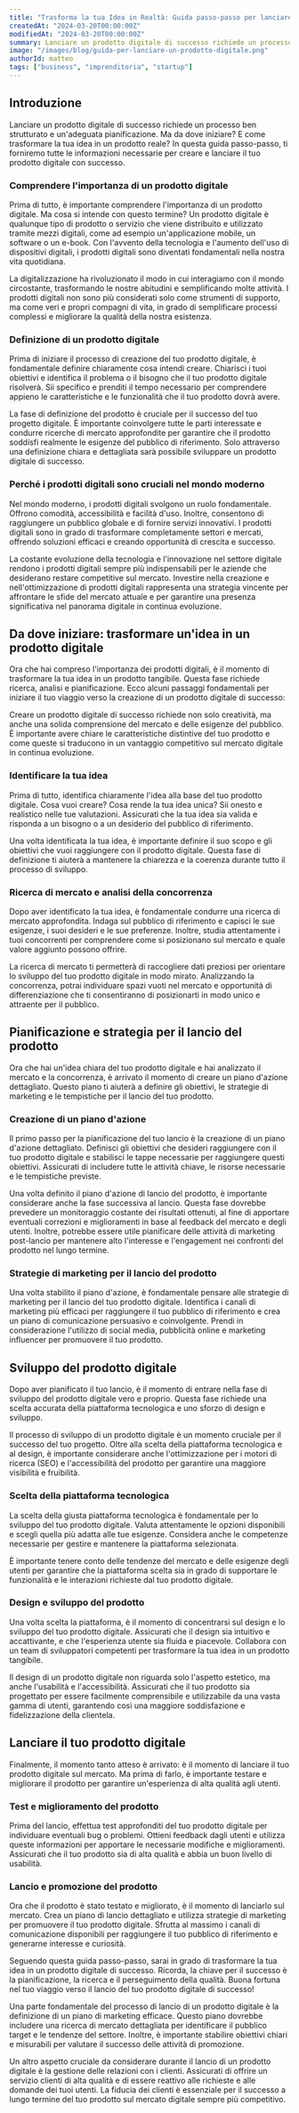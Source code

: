 ```yaml
---
title: "Trasforma la tua Idea in Realtà: Guida passo-passo per lanciare un Prodotto Digitale di Successo"
createdAt: "2024-03-20T00:00:00Z"
modifiedAt: "2024-03-20T00:00:00Z"
summary: Lanciare un prodotto digitale di successo richiede un processo ben strutturato e un'adeguata pianificazione. Ma da dove iniziare? E come trasformare la tua idea in un prodotto reale? In questa guida passo-passo, ti forniremo tutte le informazioni necessarie per creare e lanciare il tuo prodotto digitale con successo.
image: "/images/blog/guida-per-lanciare-un-prodotto-digitale.png"
authorId: matteo
tags: ["business", "imprenditoria", "startup"]
---
```


## Introduzione

Lanciare un prodotto digitale di successo richiede un processo ben strutturato e un'adeguata pianificazione. Ma da dove iniziare? E come trasformare la tua idea in un prodotto reale? In questa guida passo-passo, ti forniremo tutte le informazioni necessarie per creare e lanciare il tuo prodotto digitale con successo.

<CtaCard
  title='Pronto per trasformare la tua idea in realtà?'
  description='Se sei pronto a lanciare il tuo prodotto digitale ma non sai da dove iniziare, sono qui per aiutarti. Contattami oggi stesso!'
  primaryButtonText='Contattami'
  primaryButtonUrl='/contacts'
  align='center'
  pattern='circles'
/>

### Comprendere l'importanza di un prodotto digitale

Prima di tutto, è importante comprendere l'importanza di un prodotto digitale. Ma cosa si intende con questo termine? Un prodotto digitale è qualunque tipo di prodotto o servizio che viene distribuito e utilizzato tramite mezzi digitali, come ad esempio un'applicazione mobile, un software o un e-book. Con l'avvento della tecnologia e l'aumento dell'uso di dispositivi digitali, i prodotti digitali sono diventati fondamentali nella nostra vita quotidiana.

La digitalizzazione ha rivoluzionato il modo in cui interagiamo con il mondo circostante, trasformando le nostre abitudini e semplificando molte attività. I prodotti digitali non sono più considerati solo come strumenti di supporto, ma come veri e propri compagni di vita, in grado di semplificare processi complessi e migliorare la qualità della nostra esistenza.

### Definizione di un prodotto digitale

Prima di iniziare il processo di creazione del tuo prodotto digitale, è fondamentale definire chiaramente cosa intendi creare. Chiarisci i tuoi obiettivi e identifica il problema o il bisogno che il tuo prodotto digitale risolverà. Sii specifico e prenditi il tempo necessario per comprendere appieno le caratteristiche e le funzionalità che il tuo prodotto dovrà avere.

La fase di definizione del prodotto è cruciale per il successo del tuo progetto digitale. È importante coinvolgere tutte le parti interessate e condurre ricerche di mercato approfondite per garantire che il prodotto soddisfi realmente le esigenze del pubblico di riferimento. Solo attraverso una definizione chiara e dettagliata sarà possibile sviluppare un prodotto digitale di successo.

### Perché i prodotti digitali sono cruciali nel mondo moderno

Nel mondo moderno, i prodotti digitali svolgono un ruolo fondamentale. Offrono comodità, accessibilità e facilità d'uso. Inoltre, consentono di raggiungere un pubblico globale e di fornire servizi innovativi. I prodotti digitali sono in grado di trasformare completamente settori e mercati, offrendo soluzioni efficaci e creando opportunità di crescita e successo.

La costante evoluzione della tecnologia e l'innovazione nel settore digitale rendono i prodotti digitali sempre più indispensabili per le aziende che desiderano restare competitive sul mercato. Investire nella creazione e nell'ottimizzazione di prodotti digitali rappresenta una strategia vincente per affrontare le sfide del mercato attuale e per garantire una presenza significativa nel panorama digitale in continua evoluzione.

<CtaCard
  title="Vuoi realizzare un sito web o un'applicazione?"
  description='Contattami per scoprire come posso aiutarti a realizzare il tuo prodotto digitale.'
  primaryButtonText='Contattami'
  primaryButtonUrl='/contacts'
/>

## Da dove iniziare: trasformare un'idea in un prodotto digitale

Ora che hai compreso l'importanza dei prodotti digitali, è il momento di trasformare la tua idea in un prodotto tangibile. Questa fase richiede ricerca, analisi e pianificazione. Ecco alcuni passaggi fondamentali per iniziare il tuo viaggio verso la creazione di un prodotto digitale di successo:

Creare un prodotto digitale di successo richiede non solo creatività, ma anche una solida comprensione del mercato e delle esigenze del pubblico. È importante avere chiare le caratteristiche distintive del tuo prodotto e come queste si traducono in un vantaggio competitivo sul mercato digitale in continua evoluzione.

### Identificare la tua idea

Prima di tutto, identifica chiaramente l'idea alla base del tuo prodotto digitale. Cosa vuoi creare? Cosa rende la tua idea unica? Sii onesto e realistico nelle tue valutazioni. Assicurati che la tua idea sia valida e risponda a un bisogno o a un desiderio del pubblico di riferimento.

Una volta identificata la tua idea, è importante definire il suo scopo e gli obiettivi che vuoi raggiungere con il prodotto digitale. Questa fase di definizione ti aiuterà a mantenere la chiarezza e la coerenza durante tutto il processo di sviluppo.

### Ricerca di mercato e analisi della concorrenza

Dopo aver identificato la tua idea, è fondamentale condurre una ricerca di mercato approfondita. Indaga sul pubblico di riferimento e capisci le sue esigenze, i suoi desideri e le sue preferenze. Inoltre, studia attentamente i tuoi concorrenti per comprendere come si posizionano sul mercato e quale valore aggiunto possono offrire.

La ricerca di mercato ti permetterà di raccogliere dati preziosi per orientare lo sviluppo del tuo prodotto digitale in modo mirato. Analizzando la concorrenza, potrai individuare spazi vuoti nel mercato e opportunità di differenziazione che ti consentiranno di posizionarti in modo unico e attraente per il pubblico.

<CtaCard
  title='Non sai da dove iniziare?'
  description='Contattami per scoprire come posso aiutarti a trasformare la tua idea in un prodotto digitale di successo.'
  primaryButtonText='Contattami'
  primaryButtonUrl='/contacts'
  secondaryButtonText='Tutti i servizi'
  secondaryButtonUrl='/services'
  align='left'
  pattern='isometric'
/>

## Pianificazione e strategia per il lancio del prodotto

Ora che hai un'idea chiara del tuo prodotto digitale e hai analizzato il mercato e la concorrenza, è arrivato il momento di creare un piano d'azione dettagliato. Questo piano ti aiuterà a definire gli obiettivi, le strategie di marketing e le tempistiche per il lancio del tuo prodotto.

### Creazione di un piano d'azione

Il primo passo per la pianificazione del tuo lancio è la creazione di un piano d'azione dettagliato. Definisci gli obiettivi che desideri raggiungere con il tuo prodotto digitale e stabilisci le tappe necessarie per raggiungere questi obiettivi. Assicurati di includere tutte le attività chiave, le risorse necessarie e le tempistiche previste.

Una volta definito il piano d'azione di lancio del prodotto, è importante considerare anche la fase successiva al lancio. Questa fase dovrebbe prevedere un monitoraggio costante dei risultati ottenuti, al fine di apportare eventuali correzioni e miglioramenti in base al feedback del mercato e degli utenti. Inoltre, potrebbe essere utile pianificare delle attività di marketing post-lancio per mantenere alto l'interesse e l'engagement nei confronti del prodotto nel lungo termine.

### Strategie di marketing per il lancio del prodotto

Una volta stabilito il piano d'azione, è fondamentale pensare alle strategie di marketing per il lancio del tuo prodotto digitale. Identifica i canali di marketing più efficaci per raggiungere il tuo pubblico di riferimento e crea un piano di comunicazione persuasivo e coinvolgente. Prendi in considerazione l'utilizzo di social media, pubblicità online e marketing influencer per promuovere il tuo prodotto.

<CtaCard
  title='Ti aiuto con la pianificazione e il lancio del tuo prodotto digitale.'
  description='Contattami per scoprire come ho aiutato 95+ aziende a lanciare prodotti digitali di successo.'
  primaryButtonText='Contattami'
  primaryButtonUrl='/contacts'
  secondaryButtonText='Tutti i servizi'
  secondaryButtonUrl='/services'
  align='left'
  pattern='dots'
/>

## Sviluppo del prodotto digitale

Dopo aver pianificato il tuo lancio, è il momento di entrare nella fase di sviluppo del prodotto digitale vero e proprio. Questa fase richiede una scelta accurata della piattaforma tecnologica e uno sforzo di design e sviluppo.

Il processo di sviluppo di un prodotto digitale è un momento cruciale per il successo del tuo progetto. Oltre alla scelta della piattaforma tecnologica e al design, è importante considerare anche l'ottimizzazione per i motori di ricerca (SEO) e l'accessibilità del prodotto per garantire una maggiore visibilità e fruibilità.

### Scelta della piattaforma tecnologica

La scelta della giusta piattaforma tecnologica è fondamentale per lo sviluppo del tuo prodotto digitale. Valuta attentamente le opzioni disponibili e scegli quella più adatta alle tue esigenze. Considera anche le competenze necessarie per gestire e mantenere la piattaforma selezionata.

È importante tenere conto delle tendenze del mercato e delle esigenze degli utenti per garantire che la piattaforma scelta sia in grado di supportare le funzionalità e le interazioni richieste dal tuo prodotto digitale.

### Design e sviluppo del prodotto

Una volta scelta la piattaforma, è il momento di concentrarsi sul design e lo sviluppo del tuo prodotto digitale. Assicurati che il design sia intuitivo e accattivante, e che l'esperienza utente sia fluida e piacevole. Collabora con un team di sviluppatori competenti per trasformare la tua idea in un prodotto tangibile.

Il design di un prodotto digitale non riguarda solo l'aspetto estetico, ma anche l'usabilità e l'accessibilità. Assicurati che il tuo prodotto sia progettato per essere facilmente comprensibile e utilizzabile da una vasta gamma di utenti, garantendo così una maggiore soddisfazione e fidelizzazione della clientela.

<CtaCard
  title='Sviluppo il tuo prodotto con un team di esperti.'
  description='Contattami per scoprire come possiamo aiutarti a sviluppare il tuo prodotto digitale.'
  primaryButtonText='Contattami'
  primaryButtonUrl='/contacts'
  secondaryButtonText='Tutti i servizi'
  secondaryButtonUrl='/services'
  align='left'
  pattern='dots'
/>

## Lanciare il tuo prodotto digitale

Finalmente, il momento tanto atteso è arrivato: è il momento di lanciare il tuo prodotto digitale sul mercato. Ma prima di farlo, è importante testare e migliorare il prodotto per garantire un'esperienza di alta qualità agli utenti.

### Test e miglioramento del prodotto

Prima del lancio, effettua test approfonditi del tuo prodotto digitale per individuare eventuali bug o problemi. Ottieni feedback dagli utenti e utilizza queste informazioni per apportare le necessarie modifiche e miglioramenti. Assicurati che il tuo prodotto sia di alta qualità e abbia un buon livello di usabilità.

### Lancio e promozione del prodotto

Ora che il prodotto è stato testato e migliorato, è il momento di lanciarlo sul mercato. Crea un piano di lancio dettagliato e utilizza strategie di marketing per promuovere il tuo prodotto digitale. Sfrutta al massimo i canali di comunicazione disponibili per raggiungere il tuo pubblico di riferimento e generarne interesse e curiosità.

Seguendo questa guida passo-passo, sarai in grado di trasformare la tua idea in un prodotto digitale di successo. Ricorda, la chiave per il successo è la pianificazione, la ricerca e il perseguimento della qualità. Buona fortuna nel tuo viaggio verso il lancio del tuo prodotto digitale di successo!

Una parte fondamentale del processo di lancio di un prodotto digitale è la definizione di un piano di marketing efficace. Questo piano dovrebbe includere una ricerca di mercato dettagliata per identificare il pubblico target e le tendenze del settore. Inoltre, è importante stabilire obiettivi chiari e misurabili per valutare il successo delle attività di promozione.

Un altro aspetto cruciale da considerare durante il lancio di un prodotto digitale è la gestione delle relazioni con i clienti. Assicurati di offrire un servizio clienti di alta qualità e di essere reattivo alle richieste e alle domande dei tuoi utenti. La fiducia dei clienti è essenziale per il successo a lungo termine del tuo prodotto sul mercato digitale sempre più competitivo.

<CtaCard
  title='Ho lanciato 100+ prodotti digitali di successo. Posso aiutare anche te!'
  description='Contattami per scoprire come possiamo aiutarti a realizzare il tuo progetto, dallo sviluppo al lancio.'
  primaryButtonText='Contattami'
  primaryButtonUrl='/contacts'
  secondaryButtonText='Tutti i servizi'
  secondaryButtonUrl='/services'
/>
